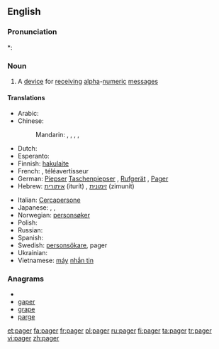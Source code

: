 ==English==

===Pronunciation===
*: {{rhymes|eɪdʒə(r)}}

===Noun===
{{en-noun}}

# A [[device]] for [[receive|receiving]] [[alpha]]-[[numeric]] [[message]]s

====Translations====
{{trans-top|device}}
* Arabic: {{t|ar|بيجر|m|tr=beyjer, peyjer}}
* Chinese:
*: Mandarin: {{t|cmn|呼叫器|tr=hūjiàoqì|sc=Hani}},  {{t-|cmn|BB機|sc=Hani}},  {{t-|cmn|BB机|tr=bībī-jī|sc=Hani}}, {{t-|cmn|BP機|sc=Hani}},  {{t-|cmn|BP机|tr=bīpī-jī|sc=Hani}}
* Dutch: {{t-|nl|bieper}}
* Esperanto: {{t|eo|poŝmesaĝilo|xs=Esperanto}}
* Finnish: [[hakulaite]]
* French: {{t+|fr|bip|m}}, téléavertisseur
* German: [[Piepser]] {{m}} [[Taschenpiepser]] {{m}}, [[Rufgerät]] {{n}}, [[Pager]] {{m}}
* Hebrew: [[איתורית]] (iturít) {{f}}, [[זימונית]] (zimunít) {{f}}
{{trans-mid}}
* Italian: [[Cercapersone]] {{m}}
* Japanese: {{t-|ja|ポケットベル|tr=pokettoberu}},  {{t|ja|ポケベル|tr=pokeberu}},  {{t|ja|ページャ|tr=pēja}}
* Norwegian: [[personsøker]] {{m}}
* Polish: {{l|pl|pager}} {{m}}
* Russian: {{t+|ru|пейджер|m|tr=péjdžer}}
* Spanish: {{t|es|buscapersonas|m}}
* Swedish: [[personsökare]], pager
* Ukrainian: {{t-|uk|пейджер|m|tr=péjdžer|xs=Ukrainian}}
* Vietnamese: [[máy]] [[nhắn tin]]
{{trans-bottom}}

===Anagrams===
* {{alphagram|aegpr}}
* [[gaper#English|gaper]]
* [[grape#English|grape]]
* [[parge#English|parge]]

[[et:pager]]
[[fa:pager]]
[[fr:pager]]
[[pl:pager]]
[[ru:pager]]
[[fi:pager]]
[[ta:pager]]
[[tr:pager]]
[[vi:pager]]
[[zh:pager]]